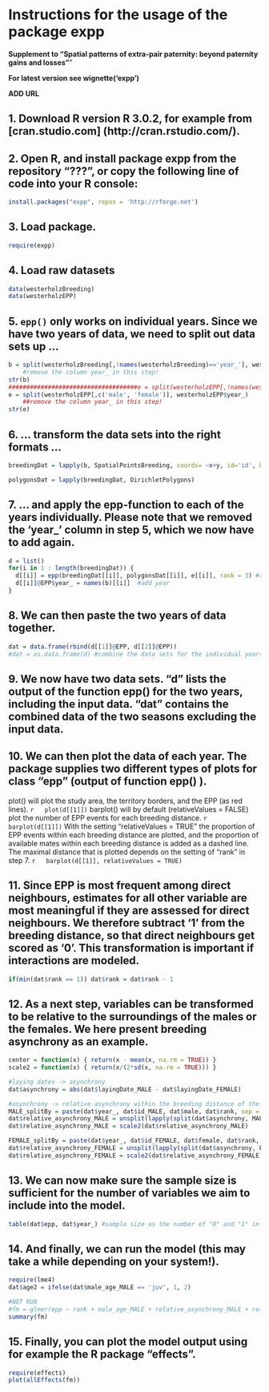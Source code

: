 
<!--
%\VignetteEngine{knitr::docco_linear}
%\VignetteIndexEntry{An Introduction to formatR}
-->





# Instructions for the usage of the package expp


**Supplement to "Spatial patterns of extra-pair paternity: beyond paternity gains and losses"**"

**For latest version see wignette('expp')**

**ADD URL**

## 1. Download R version R 3.0.2, for example from [cran.studio.com] (http://cran.rstudio.com/).

## 2. Open R, and install package expp from the repository "???", or copy the following line of code into your R console:
  
  ```r
  install.packages("expp", repos = 'http://rforge.net')
  ```
  
## 3. Load package.
  ```r
  require(expp)
  ```

## 4. Load raw datasets
  ```r
  data(westerholzBreeding)
  data(westerholzEPP)
  ```
  
## 5. `epp()` only works on individual years. Since we have two years of data, we need to split out data sets up ...  
  ```r
  b = split(westerholzBreeding[,!names(westerholzBreeding)=='year_'], westerholzBreeding$year_)
      #remove the column year_ in this step!
  str(b)
  ####################################e = split(westerholzEPP[,!names(westerholzEPP)=='year_'], westerholzEPP$year_) 
  e = split(westerholzEPP[,c('male', 'female')], westerholzEPP$year_) 
      ##remove the column year_ in this step!
  str(e)
  ```

## 6. ... transform the data sets into the right formats ...
  ```r
  breedingDat = lapply(b, SpatialPointsBreeding, coords= ~x+y, id='id', breeding= ~male + female)
  
  polygonsDat = lapply(breedingDat, DirichletPolygons)
  ```
  
## 7. ... and apply the epp-function to each of the years individually. Please note that we removed the 'year_' column in step 5, which we now have to add again.
  ```r
  d = list()
  for(i in 1 : length(breedingDat)) {
    d[[i]] = epp(breedingDat[[i]], polygonsDat[[i]], e[[i]], rank = 3) #run epp()
    d[[i]]@EPP$year_ = names(b)[[i]]  #add year
  }
  ```
  
## 8. We can then paste the two years of data together.
  ```r
  dat = data.frame(rbind(d[[1]]@EPP, d[[2]]@EPP))
  #dat = as.data.frame(d) #combine the data sets for the individual years
  ```
  
## 9. We now have two data sets. "d" lists the output of the function epp() for the two years, including the input data. "dat" contains the combined data of the two seasons excluding the input data.
  
## 10. We can then plot the data of each year. The package supplies two different types of plots for class "epp" (output of function epp()  ).  
  plot() will plot the study area, the territory borders, and the EPP (as red lines).
  ```r
  plot(d[[1]])
  ```
  barplot() will by default (relativeValues = FALSE) plot the number of EPP events for each breeding distance. 
  ```r
  barplot(d[[1]])
  ```
  With the setting "relativeValues = TRUE" the proportion of EPP events within each breeding distance are plotted, and the proportion of available mates within each breeding distance is added as a dashed line. The maximal distance that is plotted depends on the setting of "rank" in step 7.
  ```r
  barplot(d[[1]], relativeValues = TRUE)
  ```

## 11. Since EPP is most frequent among direct neighbours, estimates for all other variable are most meaningful if they are assessed for direct neighbours. We therefore subtract '1' from the breeding distance, so that direct neighbours get scored as '0'. This transformation is important if interactions are modeled.
  ```r
  if(min(dat$rank == 1)) dat$rank = dat$rank - 1
  ```

## 12. As a next step, variables can be transformed to be relative to the surroundings of the males or the females. We here present breeding asynchrony as an example.  
  ```r
  center = function(x) { return(x - mean(x, na.rm = TRUE)) }
  scale2 = function(x) { return(x/(2*sd(x, na.rm = TRUE))) }
  
  #laying dates -> asynchrony
  dat$asynchrony = abs(dat$layingDate_MALE - dat$layingDate_FEMALE)
  
  #asynchrony -> relative asynchrony within the breeding distance of the focal pair
  MALE_splitBy = paste(dat$year_, dat$id_MALE, dat$male, dat$rank, sep = "_")
  dat$relative_asynchrony_MALE = unsplit(lapply(split(dat$asynchrony, MALE_splitBy), center), MALE_splitBy)
  dat$relative_asynchrony_MALE = scale2(dat$relative_asynchrony_MALE)
  
  FEMALE_splitBy = paste(dat$year_, dat$id_FEMALE, dat$female, dat$rank, sep = "_")
  dat$relative_asynchrony_FEMALE = unsplit(lapply(split(dat$asynchrony, FEMALE_splitBy), center), FEMALE_splitBy)
  dat$relative_asynchrony_FEMALE = scale2(dat$relative_asynchrony_FEMALE)
  
  ```

## 13. We can now make sure the sample size is sufficient for the number of variables we aim to include into the model.
  ```r
  table(dat$epp, dat$year_) #sample size as the number of "0" and "1" in the epp column
  ```
  
## 14. And finally, we can run the model (this may take a while depending on your system!).
  ```r
  require(lme4)
  dat$age2 = ifelse(dat$male_age_MALE == 'juv', 1, 2)
  
  #NOT RUN
  #fm = glmer(epp ~ rank + male_age_MALE + relative_asynchrony_MALE + relative_asynchrony_FEMALE + (1|male) + (1|female) + (1|year_), data = dat, family = binomial)
  summary(fm)
  ```
  
## 15. Finally, you can plot the model output using for example the R package "effects".
  ```r
  require(effects)
  plot(allEffects(fm))
  ```

